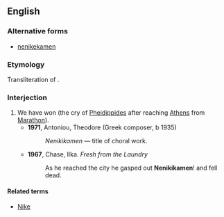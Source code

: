 ==English==

===Alternative forms===
* [[nenikekamen]]

===Etymology===
Transliteration of {{etyl|grc|en}} {{term|νενικήκαμεν||we are victorious|lang=grc}}.

===Interjection===
{{en-interj}}

# We have won (the cry of [[w:Pheidippides|Pheidippides]] after reaching [[Athens]] from [[Marathon]]).
#* '''1971''', Antoniou, Theodore (Greek composer, b 1935)
#*: ''Nenikikamen'' &mdash; title of choral work.
#* '''1967''', Chase, Ilka. ''Fresh from the Laundry''
#*: As he reached the city he gasped out '''Nenikikamen'''! and fell dead.

====Related terms====
* [[Nike]]